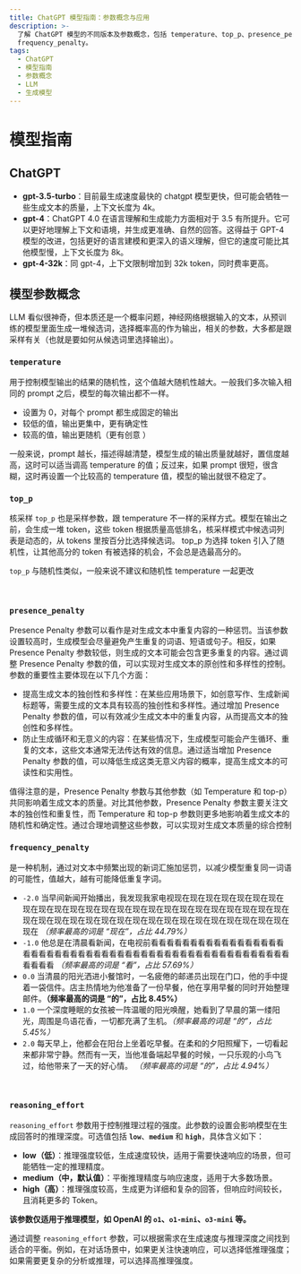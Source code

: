 ```yaml
---
title: ChatGPT 模型指南：参数概念与应用
description: >-
  了解 ChatGPT 模型的不同版本及参数概念，包括 temperature、top_p、presence_penalty 和
  frequency_penalty。
tags:
  - ChatGPT
  - 模型指南
  - 参数概念
  - LLM
  - 生成模型
---
```


# 模型指南

## ChatGPT

- **gpt-3.5-turbo**：目前最生成速度最快的 chatgpt 模型更快，但可能会牺牲一些生成文本的质量，上下文长度为 4k。
- **gpt-4**：ChatGPT 4.0 在语言理解和生成能力方面相对于 3.5 有所提升。它可以更好地理解上下文和语境，并生成更准确、自然的回答。这得益于 GPT-4 模型的改进，包括更好的语言建模和更深入的语义理解，但它的速度可能比其他模型慢，上下文长度为 8k。
- **gpt-4-32k**：同 gpt-4，上下文限制增加到 32k token，同时费率更高。

## 模型参数概念

LLM 看似很神奇，但本质还是一个概率问题，神经网络根据输入的文本，从预训练的模型里面生成一堆候选词，选择概率高的作为输出，相关的参数，大多都是跟采样有关（也就是要如何从候选词里选择输出）。

### `temperature`

用于控制模型输出的结果的随机性，这个值越大随机性越大。一般我们多次输入相同的 prompt 之后，模型的每次输出都不一样。

- 设置为 0，对每个 prompt 都生成固定的输出
- 较低的值，输出更集中，更有确定性
- 较高的值，输出更随机（更有创意 ）

<Callout>
  一般来说，prompt 越长，描述得越清楚，模型生成的输出质量就越好，置信度越高，这时可以适当调高
  temperature 的值；反过来，如果 prompt 很短，很含糊，这时再设置一个比较高的 temperature
  值，模型的输出就很不稳定了。
</Callout>

<br />

### `top_p`

核采样 `top_p` 也是采样参数，跟 temperature 不一样的采样方式。模型在输出之前，会生成一堆 token，这些 token 根据质量高低排名，核采样模式中候选词列表是动态的，从 tokens 里按百分比选择候选词。 top\_p 为选择 token 引入了随机性，让其他高分的 token 有被选择的机会，不会总是选最高分的。

<Callout>`top_p` 与随机性类似，一般来说不建议和随机性 temperature 一起更改</Callout>

<br />

### `presence_penalty`

Presence Penalty 参数可以看作是对生成文本中重复内容的一种惩罚。当该参数设置较高时，生成模型会尽量避免产生重复的词语、短语或句子。相反，如果 Presence Penalty 参数较低，则生成的文本可能会包含更多重复的内容。通过调整 Presence Penalty 参数的值，可以实现对生成文本的原创性和多样性的控制。参数的重要性主要体现在以下几个方面：

- 提高生成文本的独创性和多样性：在某些应用场景下，如创意写作、生成新闻标题等，需要生成的文本具有较高的独创性和多样性。通过增加 Presence Penalty 参数的值，可以有效减少生成文本中的重复内容，从而提高文本的独创性和多样性。
- 防止生成循环和无意义的内容：在某些情况下，生成模型可能会产生循环、重复的文本，这些文本通常无法传达有效的信息。通过适当增加 Presence Penalty 参数的值，可以降低生成这类无意义内容的概率，提高生成文本的可读性和实用性。

<Callout>
  值得注意的是，Presence Penalty 参数与其他参数（如 Temperature 和
  top-p）共同影响着生成文本的质量。对比其他参数，Presence Penalty
  参数主要关注文本的独创性和重复性，而 Temperature 和 top-p
  参数则更多地影响着生成文本的随机性和确定性。通过合理地调整这些参数，可以实现对生成文本质量的综合控制
</Callout>

<br />

### `frequency_penalty`

是一种机制，通过对文本中频繁出现的新词汇施加惩罚，以减少模型重复同一词语的可能性，值越大，越有可能降低重复字词。

- `-2.0` 当早间新闻开始播出，我发现我家电视现在现在现在现在现在现在现在现在现在现在现在现在现在现在现在现在现在现在现在现在现在现在现在现在现在现在现在现在现在现在现在现在现在现在现在现在现在现在现在现在现在现在 *（频率最高的词是 “现在”，占比 44.79%）*
- `-1.0` 他总是在清晨看新闻，在电视前看看看看看看看看看看看看看看看看看看看看看看看看看看看看看看看看看看看看看看看看看看看看看看看看看看看看看看看 *（频率最高的词是 “看”，占比 57.69%）*
- `0.0` 当清晨的阳光洒进小餐馆时，一名疲倦的邮递员出现在门口，他的手中提着一袋信件。店主热情地为他准备了一份早餐，他在享用早餐的同时开始整理邮件。**（频率最高的词是 “的”，占比 8.45%）**
- `1.0` 一个深度睡眠的女孩被一阵温暖的阳光唤醒，她看到了早晨的第一缕阳光，周围是鸟语花香，一切都充满了生机。*（频率最高的词是 “的”，占比 5.45%）*
- `2.0` 每天早上，他都会在阳台上坐着吃早餐。在柔和的夕阳照耀下，一切看起来都非常宁静。然而有一天，当他准备端起早餐的时候，一只乐观的小鸟飞过，给他带来了一天的好心情。 *（频率最高的词是 “的”，占比 4.94%）*

<br />

### `reasoning_effort`

`reasoning_effort` 参数用于控制推理过程的强度。此参数的设置会影响模型在生成回答时的推理深度。可选值包括 **`low`**、**`medium`** 和 **`high`**，具体含义如下：

- **low（低）**：推理强度较低，生成速度较快，适用于需要快速响应的场景，但可能牺牲一定的推理精度。
- **medium（中，默认值）**：平衡推理精度与响应速度，适用于大多数场景。
- **high（高）**：推理强度较高，生成更为详细和复杂的回答，但响应时间较长，且消耗更多的 Token。

**该参数仅适用于推理模型，如 OpenAI 的 `o1`、`o1-mini`、`o3-mini` 等。**

通过调整 `reasoning_effort` 参数，可以根据需求在生成速度与推理深度之间找到适合的平衡。例如，在对话场景中，如果更关注快速响应，可以选择低推理强度；如果需要更复杂的分析或推理，可以选择高推理强度。

